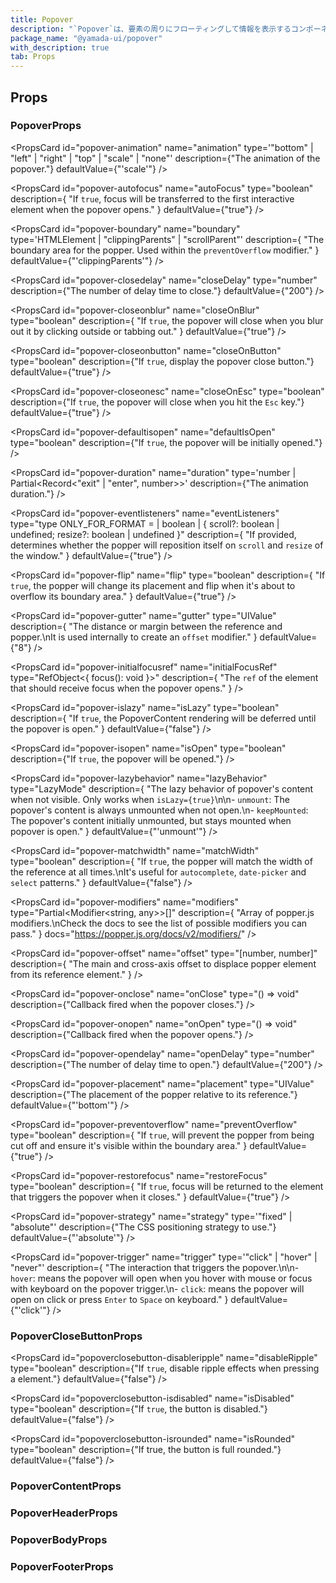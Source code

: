```yaml
---
title: Popover
description: "`Popover`は、要素の周りにフローティングして情報を表示するコンポーネントです。"
package_name: "@yamada-ui/popover"
with_description: true
tab: Props
---
```


## Props

### PopoverProps

<PropsCard
  id="popover-animation"
  name="animation"
  type='"bottom" | "left" | "right" | "top" | "scale" | "none"'
  description={"The animation of the popover."}
  defaultValue={"'scale'"}
/>

<PropsCard
  id="popover-autofocus"
  name="autoFocus"
  type="boolean"
  description={
    "If `true`, focus will be transferred to the first interactive element when the popover opens."
  }
  defaultValue={"true"}
/>

<PropsCard
  id="popover-boundary"
  name="boundary"
  type='HTMLElement | "clippingParents" | "scrollParent"'
  description={
    "The boundary area for the popper. Used within the `preventOverflow` modifier."
  }
  defaultValue={"'clippingParents'"}
/>

<PropsCard
  id="popover-closedelay"
  name="closeDelay"
  type="number"
  description={"The number of delay time to close."}
  defaultValue={"200"}
/>

<PropsCard
  id="popover-closeonblur"
  name="closeOnBlur"
  type="boolean"
  description={
    "If `true`, the popover will close when you blur out it by clicking outside or tabbing out."
  }
  defaultValue={"true"}
/>

<PropsCard
  id="popover-closeonbutton"
  name="closeOnButton"
  type="boolean"
  description={"If `true`, display the popover close button."}
  defaultValue={"true"}
/>

<PropsCard
  id="popover-closeonesc"
  name="closeOnEsc"
  type="boolean"
  description={"If `true`, the popover will close when you hit the `Esc` key."}
  defaultValue={"true"}
/>

<PropsCard
  id="popover-defaultisopen"
  name="defaultIsOpen"
  type="boolean"
  description={"If `true`, the popover will be initially opened."}
/>

<PropsCard
  id="popover-duration"
  name="duration"
  type='number | Partial<Record<"exit" | "enter", number>>'
  description={"The animation duration."}
/>

<PropsCard
  id="popover-eventlisteners"
  name="eventListeners"
  type="type ONLY_FOR_FORMAT =
  | boolean
  | { scroll?: boolean | undefined; resize?: boolean | undefined }"
  description={
    "If provided, determines whether the popper will reposition itself on `scroll`  and `resize` of the window."
  }
  defaultValue={"true"}
/>

<PropsCard
  id="popover-flip"
  name="flip"
  type="boolean"
  description={
    "If `true`, the popper will change its placement and flip when it's about to overflow its boundary area."
  }
  defaultValue={"true"}
/>

<PropsCard
  id="popover-gutter"
  name="gutter"
  type="UIValue<number>"
  description={
    "The distance or margin between the reference and popper.\nIt is used internally to create an `offset` modifier."
  }
  defaultValue={"8"}
/>

<PropsCard
  id="popover-initialfocusref"
  name="initialFocusRef"
  type="RefObject<{ focus(): void }>"
  description={
    "The `ref` of the element that should receive focus when the popover opens."
  }
/>

<PropsCard
  id="popover-islazy"
  name="isLazy"
  type="boolean"
  description={
    "If `true`, the PopoverContent rendering will be deferred until the popover is open."
  }
  defaultValue={"false"}
/>

<PropsCard
  id="popover-isopen"
  name="isOpen"
  type="boolean"
  description={"If `true`, the popover will be opened."}
/>

<PropsCard
  id="popover-lazybehavior"
  name="lazyBehavior"
  type="LazyMode"
  description={
    "The lazy behavior of popover's content when not visible. Only works when `isLazy={true}`\n\n- `unmount`: The popover's content is always unmounted when not open.\n- `keepMounted`: The popover's content initially unmounted, but stays mounted when popover is open."
  }
  defaultValue={"'unmount'"}
/>

<PropsCard
  id="popover-matchwidth"
  name="matchWidth"
  type="boolean"
  description={
    "If `true`, the popper will match the width of the reference at all times.\nIt's useful for `autocomplete`, `date-picker` and `select` patterns."
  }
  defaultValue={"false"}
/>

<PropsCard
  id="popover-modifiers"
  name="modifiers"
  type="Partial<Modifier<string, any>>[]"
  description={
    "Array of popper.js modifiers.\nCheck the docs to see the list of possible modifiers you can pass."
  }
  docs="https://popper.js.org/docs/v2/modifiers/"
/>

<PropsCard
  id="popover-offset"
  name="offset"
  type="[number, number]"
  description={
    "The main and cross-axis offset to displace popper element from its reference element."
  }
/>

<PropsCard
  id="popover-onclose"
  name="onClose"
  type="() => void"
  description={"Callback fired when the popover closes."}
/>

<PropsCard
  id="popover-onopen"
  name="onOpen"
  type="() => void"
  description={"Callback fired when the popover opens."}
/>

<PropsCard
  id="popover-opendelay"
  name="openDelay"
  type="number"
  description={"The number of delay time to open."}
  defaultValue={"200"}
/>

<PropsCard
  id="popover-placement"
  name="placement"
  type="UIValue<Placement>"
  description={"The placement of the popper relative to its reference."}
  defaultValue={"'bottom'"}
/>

<PropsCard
  id="popover-preventoverflow"
  name="preventOverflow"
  type="boolean"
  description={
    "If `true`, will prevent the popper from being cut off and ensure it's visible within the boundary area."
  }
  defaultValue={"true"}
/>

<PropsCard
  id="popover-restorefocus"
  name="restoreFocus"
  type="boolean"
  description={
    "If `true`, focus will be returned to the element that triggers the popover when it closes."
  }
  defaultValue={"true"}
/>

<PropsCard
  id="popover-strategy"
  name="strategy"
  type='"fixed" | "absolute"'
  description={"The CSS positioning strategy to use."}
  defaultValue={"'absolute'"}
/>

<PropsCard
  id="popover-trigger"
  name="trigger"
  type='"click" | "hover" | "never"'
  description={
    "The interaction that triggers the popover.\n\n- `hover`: means the popover will open when you hover with mouse or focus with keyboard on the popover trigger.\n- `click`: means the popover will open on click or press `Enter` to `Space` on keyboard."
  }
  defaultValue={"'click'"}
/>

### PopoverCloseButtonProps

<PropsCard
  id="popoverclosebutton-disableripple"
  name="disableRipple"
  type="boolean"
  description={"If `true`, disable ripple effects when pressing a element."}
  defaultValue={"false"}
/>

<PropsCard
  id="popoverclosebutton-isdisabled"
  name="isDisabled"
  type="boolean"
  description={"If `true`, the button is disabled."}
  defaultValue={"false"}
/>

<PropsCard
  id="popoverclosebutton-isrounded"
  name="isRounded"
  type="boolean"
  description={"If true, the button is full rounded."}
  defaultValue={"false"}
/>

### PopoverContentProps

<PropsCard id="popovercontent-about" name="about" type="string" />

<PropsCard id="popovercontent-accesskey" name="accessKey" type="string" />

<PropsCard
  id="popovercontent-aria-activedescendant"
  name="aria-activedescendant"
  type="string"
/>

<PropsCard
  id="popovercontent-aria-atomic"
  name="aria-atomic"
  type="Booleanish"
/>

<PropsCard
  id="popovercontent-aria-autocomplete"
  name="aria-autocomplete"
  type='"list" | "none" | "inline" | "both"'
/>

<PropsCard
  id="popovercontent-aria-braillelabel"
  name="aria-braillelabel"
  type="string"
/>

<PropsCard
  id="popovercontent-aria-brailleroledescription"
  name="aria-brailleroledescription"
  type="string"
/>

<PropsCard id="popovercontent-aria-busy" name="aria-busy" type="Booleanish" />

<PropsCard
  id="popovercontent-aria-checked"
  name="aria-checked"
  type='boolean | "true" | "false" | "mixed"'
/>

<PropsCard
  id="popovercontent-aria-colcount"
  name="aria-colcount"
  type="number"
/>

<PropsCard
  id="popovercontent-aria-colindex"
  name="aria-colindex"
  type="number"
/>

<PropsCard
  id="popovercontent-aria-colindextext"
  name="aria-colindextext"
  type="string"
/>

<PropsCard id="popovercontent-aria-colspan" name="aria-colspan" type="number" />

<PropsCard
  id="popovercontent-aria-controls"
  name="aria-controls"
  type="string"
/>

<PropsCard
  id="popovercontent-aria-current"
  name="aria-current"
  type='type ONLY_FOR_FORMAT =
  | boolean
  | "time"
  | "page"
  | "true"
  | "false"
  | "step"
  | "location"
  | "date"'
/>

<PropsCard
  id="popovercontent-aria-describedby"
  name="aria-describedby"
  type="string"
/>

<PropsCard
  id="popovercontent-aria-description"
  name="aria-description"
  type="string"
/>

<PropsCard id="popovercontent-aria-details" name="aria-details" type="string" />

<PropsCard
  id="popovercontent-aria-disabled"
  name="aria-disabled"
  type="Booleanish"
/>

<PropsCard
  id="popovercontent-aria-dropeffect"
  name="aria-dropeffect"
  type='"link" | "none" | "copy" | "execute" | "move" | "popup"'
/>

<PropsCard
  id="popovercontent-aria-errormessage"
  name="aria-errormessage"
  type="string"
/>

<PropsCard
  id="popovercontent-aria-expanded"
  name="aria-expanded"
  type="Booleanish"
/>

<PropsCard id="popovercontent-aria-flowto" name="aria-flowto" type="string" />

<PropsCard
  id="popovercontent-aria-grabbed"
  name="aria-grabbed"
  type="Booleanish"
/>

<PropsCard
  id="popovercontent-aria-haspopup"
  name="aria-haspopup"
  type='type ONLY_FOR_FORMAT =
  | boolean
  | "dialog"
  | "menu"
  | "grid"
  | "true"
  | "false"
  | "listbox"
  | "tree"'
/>

<PropsCard
  id="popovercontent-aria-hidden"
  name="aria-hidden"
  type="Booleanish"
/>

<PropsCard
  id="popovercontent-aria-invalid"
  name="aria-invalid"
  type='boolean | "true" | "false" | "grammar" | "spelling"'
/>

<PropsCard
  id="popovercontent-aria-keyshortcuts"
  name="aria-keyshortcuts"
  type="string"
/>

<PropsCard id="popovercontent-aria-label" name="aria-label" type="string" />

<PropsCard
  id="popovercontent-aria-labelledby"
  name="aria-labelledby"
  type="string"
/>

<PropsCard id="popovercontent-aria-level" name="aria-level" type="number" />

<PropsCard
  id="popovercontent-aria-live"
  name="aria-live"
  type='"off" | "assertive" | "polite"'
/>

<PropsCard id="popovercontent-aria-modal" name="aria-modal" type="Booleanish" />

<PropsCard
  id="popovercontent-aria-multiline"
  name="aria-multiline"
  type="Booleanish"
/>

<PropsCard
  id="popovercontent-aria-multiselectable"
  name="aria-multiselectable"
  type="Booleanish"
/>

<PropsCard
  id="popovercontent-aria-orientation"
  name="aria-orientation"
  type='"horizontal" | "vertical"'
/>

<PropsCard id="popovercontent-aria-owns" name="aria-owns" type="string" />

<PropsCard
  id="popovercontent-aria-placeholder"
  name="aria-placeholder"
  type="string"
/>

<PropsCard
  id="popovercontent-aria-posinset"
  name="aria-posinset"
  type="number"
/>

<PropsCard
  id="popovercontent-aria-pressed"
  name="aria-pressed"
  type='boolean | "true" | "false" | "mixed"'
/>

<PropsCard
  id="popovercontent-aria-readonly"
  name="aria-readonly"
  type="Booleanish"
/>

<PropsCard
  id="popovercontent-aria-relevant"
  name="aria-relevant"
  type='type ONLY_FOR_FORMAT =
  | "text"
  | "all"
  | "additions"
  | "additions removals"
  | "additions text"
  | "removals"
  | "removals additions"
  | "removals text"
  | "text additions"
  | "text removals"'
/>

<PropsCard
  id="popovercontent-aria-required"
  name="aria-required"
  type="Booleanish"
/>

<PropsCard
  id="popovercontent-aria-roledescription"
  name="aria-roledescription"
  type="string"
/>

<PropsCard
  id="popovercontent-aria-rowcount"
  name="aria-rowcount"
  type="number"
/>

<PropsCard
  id="popovercontent-aria-rowindex"
  name="aria-rowindex"
  type="number"
/>

<PropsCard
  id="popovercontent-aria-rowindextext"
  name="aria-rowindextext"
  type="string"
/>

<PropsCard id="popovercontent-aria-rowspan" name="aria-rowspan" type="number" />

<PropsCard
  id="popovercontent-aria-selected"
  name="aria-selected"
  type="Booleanish"
/>

<PropsCard id="popovercontent-aria-setsize" name="aria-setsize" type="number" />

<PropsCard
  id="popovercontent-aria-sort"
  name="aria-sort"
  type='"none" | "ascending" | "descending" | "other"'
/>

<PropsCard
  id="popovercontent-aria-valuemax"
  name="aria-valuemax"
  type="number"
/>

<PropsCard
  id="popovercontent-aria-valuemin"
  name="aria-valuemin"
  type="number"
/>

<PropsCard
  id="popovercontent-aria-valuenow"
  name="aria-valuenow"
  type="number"
/>

<PropsCard
  id="popovercontent-aria-valuetext"
  name="aria-valuetext"
  type="string"
/>

<PropsCard
  id="popovercontent-as"
  name="as"
  type='"symbol" | "object" | "a" | "abbr" | "address" | "area" | "article" | "aside" | "audio" | "b" | "base" | "bdi" | "bdo" | "big" | "blockquote" | "body" | "br" | "button" | "canvas" | ... 149 more ... | "view"'
/>

<PropsCard
  id="popovercontent-autocapitalize"
  name="autoCapitalize"
  type="string"
/>

<PropsCard id="popovercontent-autocorrect" name="autoCorrect" type="string" />

<PropsCard id="popovercontent-autofocus" name="autoFocus" type="boolean" />

<PropsCard id="popovercontent-autosave" name="autoSave" type="string" />

<PropsCard id="popovercontent-classname" name="className" type="string" />

<PropsCard id="popovercontent-content" name="content" type="string" />

<PropsCard
  id="popovercontent-contenteditable"
  name="contentEditable"
  type='"inherit" | Booleanish | "plaintext-only"'
/>

<PropsCard id="popovercontent-contextmenu" name="contextMenu" type="string" />

<PropsCard
  id="popovercontent-dangerouslysetinnerhtml"
  name="dangerouslySetInnerHTML"
  type="{ __html: string | TrustedHTML }"
/>

<PropsCard id="popovercontent-datatype" name="datatype" type="string" />

<PropsCard
  id="popovercontent-defaultchecked"
  name="defaultChecked"
  type="boolean"
/>

<PropsCard
  id="popovercontent-defaultvalue"
  name="defaultValue"
  type="string | number | readonly string[]"
/>

<PropsCard id="popovercontent-dir" name="dir" type="string" />

<PropsCard id="popovercontent-draggable" name="draggable" type="Booleanish" />

<PropsCard id="popovercontent-hidden" name="hidden" type="boolean" />

<PropsCard id="popovercontent-id" name="id" type="string" />

<PropsCard id="popovercontent-inlist" name="inlist" type="any" />

<PropsCard
  id="popovercontent-inputmode"
  name="inputMode"
  type='type ONLY_FOR_FORMAT =
  | "search"
  | "text"
  | "none"
  | "tel"
  | "url"
  | "email"
  | "numeric"
  | "decimal"'
/>

<PropsCard id="popovercontent-is" name="is" type="string" />

<PropsCard id="popovercontent-itemid" name="itemID" type="string" />

<PropsCard id="popovercontent-itemprop" name="itemProp" type="string" />

<PropsCard id="popovercontent-itemref" name="itemRef" type="string" />

<PropsCard id="popovercontent-itemscope" name="itemScope" type="boolean" />

<PropsCard id="popovercontent-itemtype" name="itemType" type="string" />

<PropsCard id="popovercontent-lang" name="lang" type="string" />

<PropsCard id="popovercontent-nonce" name="nonce" type="string" />

<PropsCard
  id="popovercontent-onabort"
  name="onAbort"
  type="ReactEventHandler<HTMLElement>"
/>

<PropsCard
  id="popovercontent-onabortcapture"
  name="onAbortCapture"
  type="ReactEventHandler<HTMLElement>"
/>

<PropsCard
  id="popovercontent-onanimationend"
  name="onAnimationEnd"
  type="AnimationEventHandler<HTMLElement>"
/>

<PropsCard
  id="popovercontent-onanimationendcapture"
  name="onAnimationEndCapture"
  type="AnimationEventHandler<HTMLElement>"
/>

<PropsCard
  id="popovercontent-onanimationiteration"
  name="onAnimationIteration"
  type="AnimationEventHandler<HTMLElement>"
/>

<PropsCard
  id="popovercontent-onanimationiterationcapture"
  name="onAnimationIterationCapture"
  type="AnimationEventHandler<HTMLElement>"
/>

<PropsCard
  id="popovercontent-onanimationstartcapture"
  name="onAnimationStartCapture"
  type="AnimationEventHandler<HTMLElement>"
/>

<PropsCard
  id="popovercontent-onauxclick"
  name="onAuxClick"
  type="MouseEventHandler<HTMLElement>"
/>

<PropsCard
  id="popovercontent-onauxclickcapture"
  name="onAuxClickCapture"
  type="MouseEventHandler<HTMLElement>"
/>

<PropsCard
  id="popovercontent-onbeforeinput"
  name="onBeforeInput"
  type="FormEventHandler<HTMLElement>"
/>

<PropsCard
  id="popovercontent-onbeforeinputcapture"
  name="onBeforeInputCapture"
  type="FormEventHandler<HTMLElement>"
/>

<PropsCard
  id="popovercontent-onblur"
  name="onBlur"
  type="FocusEventHandler<HTMLElement>"
/>

<PropsCard
  id="popovercontent-onblurcapture"
  name="onBlurCapture"
  type="FocusEventHandler<HTMLElement>"
/>

<PropsCard
  id="popovercontent-oncanplay"
  name="onCanPlay"
  type="ReactEventHandler<HTMLElement>"
/>

<PropsCard
  id="popovercontent-oncanplaycapture"
  name="onCanPlayCapture"
  type="ReactEventHandler<HTMLElement>"
/>

<PropsCard
  id="popovercontent-oncanplaythrough"
  name="onCanPlayThrough"
  type="ReactEventHandler<HTMLElement>"
/>

<PropsCard
  id="popovercontent-oncanplaythroughcapture"
  name="onCanPlayThroughCapture"
  type="ReactEventHandler<HTMLElement>"
/>

<PropsCard
  id="popovercontent-onchange"
  name="onChange"
  type="FormEventHandler<HTMLElement>"
/>

<PropsCard
  id="popovercontent-onchangecapture"
  name="onChangeCapture"
  type="FormEventHandler<HTMLElement>"
/>

<PropsCard
  id="popovercontent-onclick"
  name="onClick"
  type="MouseEventHandler<HTMLElement>"
/>

<PropsCard
  id="popovercontent-onclickcapture"
  name="onClickCapture"
  type="MouseEventHandler<HTMLElement>"
/>

<PropsCard
  id="popovercontent-oncompositionend"
  name="onCompositionEnd"
  type="CompositionEventHandler<HTMLElement>"
/>

<PropsCard
  id="popovercontent-oncompositionendcapture"
  name="onCompositionEndCapture"
  type="CompositionEventHandler<HTMLElement>"
/>

<PropsCard
  id="popovercontent-oncompositionstart"
  name="onCompositionStart"
  type="CompositionEventHandler<HTMLElement>"
/>

<PropsCard
  id="popovercontent-oncompositionstartcapture"
  name="onCompositionStartCapture"
  type="CompositionEventHandler<HTMLElement>"
/>

<PropsCard
  id="popovercontent-oncompositionupdate"
  name="onCompositionUpdate"
  type="CompositionEventHandler<HTMLElement>"
/>

<PropsCard
  id="popovercontent-oncompositionupdatecapture"
  name="onCompositionUpdateCapture"
  type="CompositionEventHandler<HTMLElement>"
/>

<PropsCard
  id="popovercontent-oncontextmenu"
  name="onContextMenu"
  type="MouseEventHandler<HTMLElement>"
/>

<PropsCard
  id="popovercontent-oncontextmenucapture"
  name="onContextMenuCapture"
  type="MouseEventHandler<HTMLElement>"
/>

<PropsCard
  id="popovercontent-oncopy"
  name="onCopy"
  type="ClipboardEventHandler<HTMLElement>"
/>

<PropsCard
  id="popovercontent-oncopycapture"
  name="onCopyCapture"
  type="ClipboardEventHandler<HTMLElement>"
/>

<PropsCard
  id="popovercontent-oncut"
  name="onCut"
  type="ClipboardEventHandler<HTMLElement>"
/>

<PropsCard
  id="popovercontent-oncutcapture"
  name="onCutCapture"
  type="ClipboardEventHandler<HTMLElement>"
/>

<PropsCard
  id="popovercontent-ondoubleclick"
  name="onDoubleClick"
  type="MouseEventHandler<HTMLElement>"
/>

<PropsCard
  id="popovercontent-ondoubleclickcapture"
  name="onDoubleClickCapture"
  type="MouseEventHandler<HTMLElement>"
/>

<PropsCard
  id="popovercontent-ondragcapture"
  name="onDragCapture"
  type="DragEventHandler<HTMLElement>"
/>

<PropsCard
  id="popovercontent-ondragendcapture"
  name="onDragEndCapture"
  type="DragEventHandler<HTMLElement>"
/>

<PropsCard
  id="popovercontent-ondragenter"
  name="onDragEnter"
  type="DragEventHandler<HTMLElement>"
/>

<PropsCard
  id="popovercontent-ondragentercapture"
  name="onDragEnterCapture"
  type="DragEventHandler<HTMLElement>"
/>

<PropsCard
  id="popovercontent-ondragexit"
  name="onDragExit"
  type="DragEventHandler<HTMLElement>"
/>

<PropsCard
  id="popovercontent-ondragexitcapture"
  name="onDragExitCapture"
  type="DragEventHandler<HTMLElement>"
/>

<PropsCard
  id="popovercontent-ondragleave"
  name="onDragLeave"
  type="DragEventHandler<HTMLElement>"
/>

<PropsCard
  id="popovercontent-ondragleavecapture"
  name="onDragLeaveCapture"
  type="DragEventHandler<HTMLElement>"
/>

<PropsCard
  id="popovercontent-ondragover"
  name="onDragOver"
  type="DragEventHandler<HTMLElement>"
/>

<PropsCard
  id="popovercontent-ondragovercapture"
  name="onDragOverCapture"
  type="DragEventHandler<HTMLElement>"
/>

<PropsCard
  id="popovercontent-ondragstartcapture"
  name="onDragStartCapture"
  type="DragEventHandler<HTMLElement>"
/>

<PropsCard
  id="popovercontent-ondrop"
  name="onDrop"
  type="DragEventHandler<HTMLElement>"
/>

<PropsCard
  id="popovercontent-ondropcapture"
  name="onDropCapture"
  type="DragEventHandler<HTMLElement>"
/>

<PropsCard
  id="popovercontent-ondurationchange"
  name="onDurationChange"
  type="ReactEventHandler<HTMLElement>"
/>

<PropsCard
  id="popovercontent-ondurationchangecapture"
  name="onDurationChangeCapture"
  type="ReactEventHandler<HTMLElement>"
/>

<PropsCard
  id="popovercontent-onemptied"
  name="onEmptied"
  type="ReactEventHandler<HTMLElement>"
/>

<PropsCard
  id="popovercontent-onemptiedcapture"
  name="onEmptiedCapture"
  type="ReactEventHandler<HTMLElement>"
/>

<PropsCard
  id="popovercontent-onencrypted"
  name="onEncrypted"
  type="ReactEventHandler<HTMLElement>"
/>

<PropsCard
  id="popovercontent-onencryptedcapture"
  name="onEncryptedCapture"
  type="ReactEventHandler<HTMLElement>"
/>

<PropsCard
  id="popovercontent-onended"
  name="onEnded"
  type="ReactEventHandler<HTMLElement>"
/>

<PropsCard
  id="popovercontent-onendedcapture"
  name="onEndedCapture"
  type="ReactEventHandler<HTMLElement>"
/>

<PropsCard
  id="popovercontent-onerror"
  name="onError"
  type="ReactEventHandler<HTMLElement>"
/>

<PropsCard
  id="popovercontent-onerrorcapture"
  name="onErrorCapture"
  type="ReactEventHandler<HTMLElement>"
/>

<PropsCard
  id="popovercontent-onfocus"
  name="onFocus"
  type="FocusEventHandler<HTMLElement>"
/>

<PropsCard
  id="popovercontent-onfocuscapture"
  name="onFocusCapture"
  type="FocusEventHandler<HTMLElement>"
/>

<PropsCard
  id="popovercontent-ongotpointercapture"
  name="onGotPointerCapture"
  type="PointerEventHandler<HTMLElement>"
/>

<PropsCard
  id="popovercontent-ongotpointercapturecapture"
  name="onGotPointerCaptureCapture"
  type="PointerEventHandler<HTMLElement>"
/>

<PropsCard
  id="popovercontent-oninput"
  name="onInput"
  type="FormEventHandler<HTMLElement>"
/>

<PropsCard
  id="popovercontent-oninputcapture"
  name="onInputCapture"
  type="FormEventHandler<HTMLElement>"
/>

<PropsCard
  id="popovercontent-oninvalid"
  name="onInvalid"
  type="FormEventHandler<HTMLElement>"
/>

<PropsCard
  id="popovercontent-oninvalidcapture"
  name="onInvalidCapture"
  type="FormEventHandler<HTMLElement>"
/>

<PropsCard
  id="popovercontent-onkeydown"
  name="onKeyDown"
  type="KeyboardEventHandler<HTMLElement>"
/>

<PropsCard
  id="popovercontent-onkeydowncapture"
  name="onKeyDownCapture"
  type="KeyboardEventHandler<HTMLElement>"
/>

<PropsCard
  id="popovercontent-onkeypress"
  name="onKeyPress"
  type="KeyboardEventHandler<HTMLElement>"
/>

<PropsCard
  id="popovercontent-onkeypresscapture"
  name="onKeyPressCapture"
  type="KeyboardEventHandler<HTMLElement>"
/>

<PropsCard
  id="popovercontent-onkeyup"
  name="onKeyUp"
  type="KeyboardEventHandler<HTMLElement>"
/>

<PropsCard
  id="popovercontent-onkeyupcapture"
  name="onKeyUpCapture"
  type="KeyboardEventHandler<HTMLElement>"
/>

<PropsCard
  id="popovercontent-onload"
  name="onLoad"
  type="ReactEventHandler<HTMLElement>"
/>

<PropsCard
  id="popovercontent-onloadcapture"
  name="onLoadCapture"
  type="ReactEventHandler<HTMLElement>"
/>

<PropsCard
  id="popovercontent-onloadeddata"
  name="onLoadedData"
  type="ReactEventHandler<HTMLElement>"
/>

<PropsCard
  id="popovercontent-onloadeddatacapture"
  name="onLoadedDataCapture"
  type="ReactEventHandler<HTMLElement>"
/>

<PropsCard
  id="popovercontent-onloadedmetadata"
  name="onLoadedMetadata"
  type="ReactEventHandler<HTMLElement>"
/>

<PropsCard
  id="popovercontent-onloadedmetadatacapture"
  name="onLoadedMetadataCapture"
  type="ReactEventHandler<HTMLElement>"
/>

<PropsCard
  id="popovercontent-onloadstart"
  name="onLoadStart"
  type="ReactEventHandler<HTMLElement>"
/>

<PropsCard
  id="popovercontent-onloadstartcapture"
  name="onLoadStartCapture"
  type="ReactEventHandler<HTMLElement>"
/>

<PropsCard
  id="popovercontent-onlostpointercapture"
  name="onLostPointerCapture"
  type="PointerEventHandler<HTMLElement>"
/>

<PropsCard
  id="popovercontent-onlostpointercapturecapture"
  name="onLostPointerCaptureCapture"
  type="PointerEventHandler<HTMLElement>"
/>

<PropsCard
  id="popovercontent-onmousedown"
  name="onMouseDown"
  type="MouseEventHandler<HTMLElement>"
/>

<PropsCard
  id="popovercontent-onmousedowncapture"
  name="onMouseDownCapture"
  type="MouseEventHandler<HTMLElement>"
/>

<PropsCard
  id="popovercontent-onmouseenter"
  name="onMouseEnter"
  type="MouseEventHandler<HTMLElement>"
/>

<PropsCard
  id="popovercontent-onmouseleave"
  name="onMouseLeave"
  type="MouseEventHandler<HTMLElement>"
/>

<PropsCard
  id="popovercontent-onmousemove"
  name="onMouseMove"
  type="MouseEventHandler<HTMLElement>"
/>

<PropsCard
  id="popovercontent-onmousemovecapture"
  name="onMouseMoveCapture"
  type="MouseEventHandler<HTMLElement>"
/>

<PropsCard
  id="popovercontent-onmouseout"
  name="onMouseOut"
  type="MouseEventHandler<HTMLElement>"
/>

<PropsCard
  id="popovercontent-onmouseoutcapture"
  name="onMouseOutCapture"
  type="MouseEventHandler<HTMLElement>"
/>

<PropsCard
  id="popovercontent-onmouseover"
  name="onMouseOver"
  type="MouseEventHandler<HTMLElement>"
/>

<PropsCard
  id="popovercontent-onmouseovercapture"
  name="onMouseOverCapture"
  type="MouseEventHandler<HTMLElement>"
/>

<PropsCard
  id="popovercontent-onmouseup"
  name="onMouseUp"
  type="MouseEventHandler<HTMLElement>"
/>

<PropsCard
  id="popovercontent-onmouseupcapture"
  name="onMouseUpCapture"
  type="MouseEventHandler<HTMLElement>"
/>

<PropsCard
  id="popovercontent-onpaste"
  name="onPaste"
  type="ClipboardEventHandler<HTMLElement>"
/>

<PropsCard
  id="popovercontent-onpastecapture"
  name="onPasteCapture"
  type="ClipboardEventHandler<HTMLElement>"
/>

<PropsCard
  id="popovercontent-onpause"
  name="onPause"
  type="ReactEventHandler<HTMLElement>"
/>

<PropsCard
  id="popovercontent-onpausecapture"
  name="onPauseCapture"
  type="ReactEventHandler<HTMLElement>"
/>

<PropsCard
  id="popovercontent-onplay"
  name="onPlay"
  type="ReactEventHandler<HTMLElement>"
/>

<PropsCard
  id="popovercontent-onplaycapture"
  name="onPlayCapture"
  type="ReactEventHandler<HTMLElement>"
/>

<PropsCard
  id="popovercontent-onplaying"
  name="onPlaying"
  type="ReactEventHandler<HTMLElement>"
/>

<PropsCard
  id="popovercontent-onplayingcapture"
  name="onPlayingCapture"
  type="ReactEventHandler<HTMLElement>"
/>

<PropsCard
  id="popovercontent-onpointercancel"
  name="onPointerCancel"
  type="PointerEventHandler<HTMLElement>"
/>

<PropsCard
  id="popovercontent-onpointercancelcapture"
  name="onPointerCancelCapture"
  type="PointerEventHandler<HTMLElement>"
/>

<PropsCard
  id="popovercontent-onpointerdown"
  name="onPointerDown"
  type="PointerEventHandler<HTMLElement>"
/>

<PropsCard
  id="popovercontent-onpointerdowncapture"
  name="onPointerDownCapture"
  type="PointerEventHandler<HTMLElement>"
/>

<PropsCard
  id="popovercontent-onpointerenter"
  name="onPointerEnter"
  type="PointerEventHandler<HTMLElement>"
/>

<PropsCard
  id="popovercontent-onpointerentercapture"
  name="onPointerEnterCapture"
  type="PointerEventHandler<HTMLElement>"
/>

<PropsCard
  id="popovercontent-onpointerleave"
  name="onPointerLeave"
  type="PointerEventHandler<HTMLElement>"
/>

<PropsCard
  id="popovercontent-onpointerleavecapture"
  name="onPointerLeaveCapture"
  type="PointerEventHandler<HTMLElement>"
/>

<PropsCard
  id="popovercontent-onpointermove"
  name="onPointerMove"
  type="PointerEventHandler<HTMLElement>"
/>

<PropsCard
  id="popovercontent-onpointermovecapture"
  name="onPointerMoveCapture"
  type="PointerEventHandler<HTMLElement>"
/>

<PropsCard
  id="popovercontent-onpointerout"
  name="onPointerOut"
  type="PointerEventHandler<HTMLElement>"
/>

<PropsCard
  id="popovercontent-onpointeroutcapture"
  name="onPointerOutCapture"
  type="PointerEventHandler<HTMLElement>"
/>

<PropsCard
  id="popovercontent-onpointerover"
  name="onPointerOver"
  type="PointerEventHandler<HTMLElement>"
/>

<PropsCard
  id="popovercontent-onpointerovercapture"
  name="onPointerOverCapture"
  type="PointerEventHandler<HTMLElement>"
/>

<PropsCard
  id="popovercontent-onpointerup"
  name="onPointerUp"
  type="PointerEventHandler<HTMLElement>"
/>

<PropsCard
  id="popovercontent-onpointerupcapture"
  name="onPointerUpCapture"
  type="PointerEventHandler<HTMLElement>"
/>

<PropsCard
  id="popovercontent-onprogress"
  name="onProgress"
  type="ReactEventHandler<HTMLElement>"
/>

<PropsCard
  id="popovercontent-onprogresscapture"
  name="onProgressCapture"
  type="ReactEventHandler<HTMLElement>"
/>

<PropsCard
  id="popovercontent-onratechange"
  name="onRateChange"
  type="ReactEventHandler<HTMLElement>"
/>

<PropsCard
  id="popovercontent-onratechangecapture"
  name="onRateChangeCapture"
  type="ReactEventHandler<HTMLElement>"
/>

<PropsCard
  id="popovercontent-onreset"
  name="onReset"
  type="FormEventHandler<HTMLElement>"
/>

<PropsCard
  id="popovercontent-onresetcapture"
  name="onResetCapture"
  type="FormEventHandler<HTMLElement>"
/>

<PropsCard
  id="popovercontent-onresize"
  name="onResize"
  type="ReactEventHandler<HTMLElement>"
/>

<PropsCard
  id="popovercontent-onresizecapture"
  name="onResizeCapture"
  type="ReactEventHandler<HTMLElement>"
/>

<PropsCard
  id="popovercontent-onscroll"
  name="onScroll"
  type="UIEventHandler<HTMLElement>"
/>

<PropsCard
  id="popovercontent-onscrollcapture"
  name="onScrollCapture"
  type="UIEventHandler<HTMLElement>"
/>

<PropsCard
  id="popovercontent-onseeked"
  name="onSeeked"
  type="ReactEventHandler<HTMLElement>"
/>

<PropsCard
  id="popovercontent-onseekedcapture"
  name="onSeekedCapture"
  type="ReactEventHandler<HTMLElement>"
/>

<PropsCard
  id="popovercontent-onseeking"
  name="onSeeking"
  type="ReactEventHandler<HTMLElement>"
/>

<PropsCard
  id="popovercontent-onseekingcapture"
  name="onSeekingCapture"
  type="ReactEventHandler<HTMLElement>"
/>

<PropsCard
  id="popovercontent-onselect"
  name="onSelect"
  type="ReactEventHandler<HTMLElement>"
/>

<PropsCard
  id="popovercontent-onselectcapture"
  name="onSelectCapture"
  type="ReactEventHandler<HTMLElement>"
/>

<PropsCard
  id="popovercontent-onstalled"
  name="onStalled"
  type="ReactEventHandler<HTMLElement>"
/>

<PropsCard
  id="popovercontent-onstalledcapture"
  name="onStalledCapture"
  type="ReactEventHandler<HTMLElement>"
/>

<PropsCard
  id="popovercontent-onsubmit"
  name="onSubmit"
  type="FormEventHandler<HTMLElement>"
/>

<PropsCard
  id="popovercontent-onsubmitcapture"
  name="onSubmitCapture"
  type="FormEventHandler<HTMLElement>"
/>

<PropsCard
  id="popovercontent-onsuspend"
  name="onSuspend"
  type="ReactEventHandler<HTMLElement>"
/>

<PropsCard
  id="popovercontent-onsuspendcapture"
  name="onSuspendCapture"
  type="ReactEventHandler<HTMLElement>"
/>

<PropsCard
  id="popovercontent-ontimeupdate"
  name="onTimeUpdate"
  type="ReactEventHandler<HTMLElement>"
/>

<PropsCard
  id="popovercontent-ontimeupdatecapture"
  name="onTimeUpdateCapture"
  type="ReactEventHandler<HTMLElement>"
/>

<PropsCard
  id="popovercontent-ontouchcancel"
  name="onTouchCancel"
  type="TouchEventHandler<HTMLElement>"
/>

<PropsCard
  id="popovercontent-ontouchcancelcapture"
  name="onTouchCancelCapture"
  type="TouchEventHandler<HTMLElement>"
/>

<PropsCard
  id="popovercontent-ontouchend"
  name="onTouchEnd"
  type="TouchEventHandler<HTMLElement>"
/>

<PropsCard
  id="popovercontent-ontouchendcapture"
  name="onTouchEndCapture"
  type="TouchEventHandler<HTMLElement>"
/>

<PropsCard
  id="popovercontent-ontouchmove"
  name="onTouchMove"
  type="TouchEventHandler<HTMLElement>"
/>

<PropsCard
  id="popovercontent-ontouchmovecapture"
  name="onTouchMoveCapture"
  type="TouchEventHandler<HTMLElement>"
/>

<PropsCard
  id="popovercontent-ontouchstart"
  name="onTouchStart"
  type="TouchEventHandler<HTMLElement>"
/>

<PropsCard
  id="popovercontent-ontouchstartcapture"
  name="onTouchStartCapture"
  type="TouchEventHandler<HTMLElement>"
/>

<PropsCard
  id="popovercontent-ontransitionend"
  name="onTransitionEnd"
  type="TransitionEventHandler<HTMLElement>"
/>

<PropsCard
  id="popovercontent-ontransitionendcapture"
  name="onTransitionEndCapture"
  type="TransitionEventHandler<HTMLElement>"
/>

<PropsCard
  id="popovercontent-onvolumechange"
  name="onVolumeChange"
  type="ReactEventHandler<HTMLElement>"
/>

<PropsCard
  id="popovercontent-onvolumechangecapture"
  name="onVolumeChangeCapture"
  type="ReactEventHandler<HTMLElement>"
/>

<PropsCard
  id="popovercontent-onwaiting"
  name="onWaiting"
  type="ReactEventHandler<HTMLElement>"
/>

<PropsCard
  id="popovercontent-onwaitingcapture"
  name="onWaitingCapture"
  type="ReactEventHandler<HTMLElement>"
/>

<PropsCard
  id="popovercontent-onwheel"
  name="onWheel"
  type="WheelEventHandler<HTMLElement>"
/>

<PropsCard
  id="popovercontent-onwheelcapture"
  name="onWheelCapture"
  type="WheelEventHandler<HTMLElement>"
/>

<PropsCard id="popovercontent-prefix" name="prefix" type="string" />

<PropsCard id="popovercontent-property" name="property" type="string" />

<PropsCard id="popovercontent-radiogroup" name="radioGroup" type="string" />

<PropsCard id="popovercontent-rel" name="rel" type="string" />

<PropsCard id="popovercontent-resource" name="resource" type="string" />

<PropsCard id="popovercontent-results" name="results" type="number" />

<PropsCard id="popovercontent-rev" name="rev" type="string" />

<PropsCard id="popovercontent-role" name="role" type="AriaRole" />

<PropsCard id="popovercontent-security" name="security" type="string" />

<PropsCard id="popovercontent-slot" name="slot" type="string" />

<PropsCard id="popovercontent-spellcheck" name="spellCheck" type="Booleanish" />

<PropsCard
  id="popovercontent-suppresscontenteditablewarning"
  name="suppressContentEditableWarning"
  type="boolean"
/>

<PropsCard
  id="popovercontent-suppresshydrationwarning"
  name="suppressHydrationWarning"
  type="boolean"
/>

<PropsCard id="popovercontent-tabindex" name="tabIndex" type="number" />

<PropsCard id="popovercontent-title" name="title" type="string" />

<PropsCard id="popovercontent-translate" name="translate" type='"yes" | "no"' />

<PropsCard id="popovercontent-typeof" name="typeof" type="string" />

<PropsCard
  id="popovercontent-unselectable"
  name="unselectable"
  type='"on" | "off"'
/>

<PropsCard id="popovercontent-vocab" name="vocab" type="string" />

### PopoverHeaderProps

### PopoverBodyProps

### PopoverFooterProps
